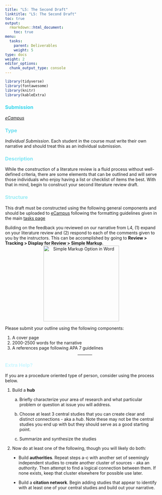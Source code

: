 ```yaml
---
title: "L5: The Second Draft"
linktitle: "L5: The Second Draft"
toc: true
output:
  rmarkdown::html_document:
    toc: true
menu:
  tasks:
    parent: Deliverables
    weight: 5
type: docs
weight: 2
editor_options: 
  chunk_output_type: console
---
```


<style>
ul {
    margin-left: 1.5em
}

#center {

text-align: center;

}
</style>

```r
library(tidyverse)
library(fontawesome)
library(knitr)
library(kableExtra)
```

### <span style="color:#35d6ed">Submission</span>
<i>[eCampus](https://ecampus.wvu.edu)</i>

### <span style="color:#65ddef">Type</span>

<i>Individual Submission</i>. Each student in the course must write their own narrative and should treat this as an individual submission. 

### <span style="color:#7ae5f5">Description</span>

While the construction of a literature review is a fluid process without well-defined criteria, there are some elements that can be outlined and will serve those individuals who enjoy having a list or checklist of items the best. With that in mind, begin to construct your second literature review draft.

### <span style="color:#97ebf4">Structure</span>

This draft must be constructed using the following general components and should be uploaded to [eCampus](https://ecampus.wvu.edu/) following the formatting guidelines given in the main [tasks page](/tasks/#formatting)

Building on the feedback you reviewed on our narrative from L4, (1) expand on your literature review and (2) respond to each of the comments given to you by the instructors. This can be accomplished by going to <b>Review > Tracking > Display for Review > Simple Markup</b>.
<center>
 <a href="/img/reference/simple%20markup.png" target='_blank'>
         <img alt="Simple Markup Option in Word" src="/img/reference/simple%20markup.png"
         width=250">
 </a>
</center>

Please submit your outline using the following components:

1. A cover page
2. 2000-2500 words for the narrative
3. A references page following APA 7 guidelines
<br>
<center>
<hr style="width:10%"> 
</center>

### <span style="color:#c9f6ff">Extra Help?</span>

If you are a procedure oriented type of person, consider using the process below.

1. Build a <b>hub</b>
    
    a. Briefly characterize your area of research and what particular problem or question at issue you will address.
    
    b. Choose at least 3 central studies that you can create clear and distinct connections - aka a <i>hub</i>. Note these may not be the central studies you end up with but they should serve as a good starting point.
    
    c. Summarize and synthesize the studies
    
2. Now do at least one of the following, though you will likely do both:
    
  + Build <b>authorities</b>. Repeat steps a-c with another set of seemingly independent studies to create another cluster of sources - aka an <i>authority</i>. Then attempt to find a logical connection between them. If none exists, keep that cluster elsewhere for possible use later. 
    
  + Build a <b>citation network</b>. Begin adding studies that appear to identify with at least one of your central studies and build out your narrative.
<!--
<br>
<br>
<hr style="width:30%;text-align:left;margin-left:0">


<font size="-1"><a id="1" href="#" onclick="history.back();"><sup>1</sup></a> Adapted from an <a href="http://clt.astate.edu/mhayes/exampleoutline.htm" target="_blank"> example</a> by Dr. Marceline Thompson-Hayes, Arkansas State University</a></font>
-->
